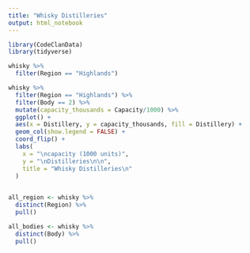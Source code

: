 ```yaml
---
title: "Whisky Distilleries"
output: html_notebook
---
```


```r
library(CodeClanData)
library(tidyverse)
```

```r
whisky %>% 
  filter(Region == "Highlands") 
```
```r
whisky %>% 
  filter(Region == "Highlands") %>% 
  filter(Body == 2) %>% 
  mutate(capacity_thousands = Capacity/1000) %>% 
  ggplot() +
  aes(x = Distillery, y = capacity_thousands, fill = Distillery) +
  geom_col(show.legend = FALSE) +
  coord_flip() +
  labs(
    x = "\ncapacity (1000 units)",
    y = "\nDistilleries\n\n",
    title = "Whisky Distilleries\n"
  )
  
```







```r
all_region <- whisky %>% 
  distinct(Region) %>% 
  pull()
```

```r
all_bodies <- whisky %>% 
  distinct(Body) %>% 
  pull()
```

